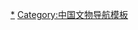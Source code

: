 {{catnav|頁面分類|總類|維基百科模板|按内容分类的模板|社会模板|文化模板|文物模板|中国文物模板}}
{{Catnav|頁面分類|社会|文化|文化模板|文物模板|中国文物模板}}
{{Template category}}

[[Category:全国重点文物保护单位|*]]
[[Category:中国文物导航模板|Category:中国文物导航模板]]